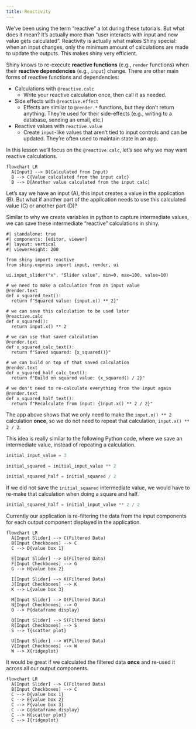 ```yaml
---
title: Reactivity
---
```


We've been using the term "reactive" a lot during these tutorials.
But what does it mean?
It's actually more than "user interacts with input and new value gets calculated".
Reactivity is actually what makes Shiny special:
when an input changes, only the minimum amount of calculations are made to update the outputs.
This makes shiny very efficient.

Shiny knows to re-execute **reactive functions** (e.g., `render` functions) when their **reactive dependencies** (e.g., `input`) change.
There are other main forms of reactive functions and dependencies:

* Calculations with `@reactive.calc`
  * Write your reactive calculation once, then call it as needed.
* Side effects with `@reactive.effect`
  * Effects are similar to `@render.*` functions, but they don't return anything. They're used for their side-effects (e.g., writing to a database, sending an email, etc.)
* Reactive values with `reactive.value`
  * Create `input`-like values that aren't tied to input controls and can be updated. They're often used to maintain state in an app.

In this lesson we'll focus on the `@reactive.calc`, let's see why we may want reactive calculations.

```mermaid
flowchart LR
  A[Input] --> B(Calculated from Input)
  B --> C{Value calculated from the input calc}
  B --> D[Another value calculated from the input calc]
```

Let's say we have an input (A),
this input creates a value in the application (B).
But what if another part of the application needs to use this calculated value (C)
or another part (D)?

Similar to why we create variables in python to capture intermediate values,
we can save these intermediate "reactive" calculations in shiny.


```shinylive-python
#| standalone: true
#| components: [editor, viewer]
#| layout: vertical
#| viewerHeight: 200

from shiny import reactive
from shiny.express import input, render, ui

ui.input_slider("x", "Slider value", min=0, max=100, value=10)

# we need to make a calculation from an input value
@render.text
def x_squared_text():
  return f"Squared value: {input.x() ** 2}"

# we can save this calculation to be used later
@reactive.calc
def x_squared():
  return input.x() ** 2

# we can use that saved calculation
@render.text
def x_squared_calc_text():
  return f"Saved squared: {x_squared()}"

# we can build on top of that saved calculation
@render.text
def x_squared_half_calc_text():
  return f"Build on squared value: {x_squared() / 2}"

# we don't need to re-calculate everything from the input again
@render.text
def x_squared_half_text():
  return f"Recalculate from input: {input.x() ** 2 / 2}"
```

The app above shows that we only need to make the `input.x() ** 2` calculation **once**,
so we do not need to repeat that calculation, `input.x() ** 2 / 2`.

This idea is really similar to the following Python code,
where we save an intermediate value,
instead of repeating a calculation.

```python
initial_input_value = 3

initial_squared = initial_input_value ** 2

initial_squared_half = initial_squared / 2
```

If we did not save the `initial_squared` intermediate value,
we would have to re-make that calculation when doing a square and half.

```python
initial_squared_half = initial_input_value ** 2 / 2
```



Currently our application is re-filtering the data from the input components
for each output component displayed in the application.

```mermaid
flowchart LR
  A[Input Slider] --> C(Filtered Data)
  B[Input Checkboxes] --> C
  C --> D{value box 1}

  E[Input Slider] --> G(Filtered Data)
  F[Input Checkboxes] --> G
  G --> H{value box 2}

  I[Input Slider] --> K(Filtered Data)
  J[Input Checkboxes] --> K
  K --> L{value box 3}

  M[Input Slider] --> O(Filtered Data)
  N[Input Checkboxes] --> O
  O --> P{dataframe display}

  Q[Input Slider] --> S(Filtered Data)
  R[Input Checkboxes] --> S
  S --> T{scatter plot}

  U[Input Slider] --> W(Filtered Data)
  V[Input Checkboxes] --> W
  W --> X{ridgeplot}
```

It would be great if we calculated the filtered data **once**
and re-used it across all our output components.
```mermaid
flowchart LR
  A[Input Slider] --> C(Filtered Data)
  B[Input Checkboxes] --> C
  C --> D{value box 1}
  C --> E{value box 2}
  C --> F{value box 3}
  C --> G{dataframe display}
  C --> H{scatter plot}
  C --> I{ridgeplot}
```
